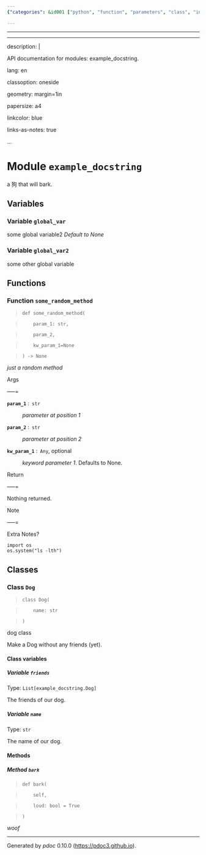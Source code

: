 ```yaml
---
{"categories": &id001 ["python", "function", "parameters", "class", "instance_variables", "method", "optional_parameter"], "category": "Python programming", "date": "2023-02-17 15:19:50", "description": "This article discusses a Python function called &grave;some_random_method&grave; that takes three parameters. It also introduces a class named &grave;Dog&grave;, which has both instance and class variables. The class contains the &grave;bark&grave; method, which can take an optional 'loud' parameter and returns 'woof'. The existence of this method was generated by pdoc version 0.10.0.", "tags": *id001, "title": "Example Pydoc"}

---
```


------

------

description: |

API documentation for modules: example_docstring.

lang: en

classoption: oneside

geometry: margin=1in

papersize: a4

linkcolor: blue

links-as-notes: true

...

# Module `example_docstring` {#id}

a 狗 that will bark.

## Variables

### Variable `global_var` {#id}

some global variable2 _Default to None_

### Variable `global_var2` {#id}

some other global variable

## Functions

### Function `some_random_method` {#id}

>     def some_random_method(

>         param_1: str,

>         param_2,

>         kw_param_1=None

>     ) ‑> None

_just a random method_

Args

-----=

**```param_1```** :&ensp;<code>str</code>

:   _parameter at position 1_

**```param_2```** :&ensp;<code>str</code>

:   _parameter at position 2_

**```kw_param_1```** :&ensp;<code>Any</code>, optional

:   _keyword parameter 1_. Defaults to None.

Return

-----=

Nothing returned.

Note

-----=

Extra Notes?
```
import os
os.system("ls -lth")

```

## Classes

### Class `Dog` {#id}

>     class Dog(

>         name: str

>     )

dog class

Make a Dog without any friends (yet).

#### Class variables

##### Variable `friends` {#id}

Type: `List[example_docstring.Dog]`

The friends of our dog.

##### Variable `name` {#id}

Type: `str`

The name of our dog.

#### Methods

##### Method `bark` {#id}

>     def bark(

>         self,

>         loud: bool = True

>     )

*woof*

-----

Generated by *pdoc* 0.10.0 (<https://pdoc3.github.io>).

